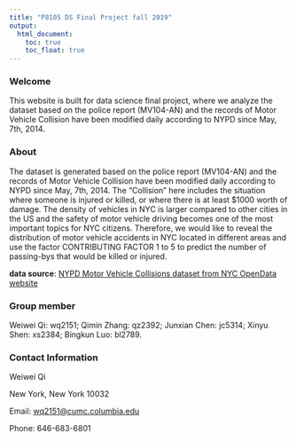 ```yaml
---
title: "P8105 DS Final Project fall 2019"
output: 
  html_document:
    toc: true
    toc_float: true
---
```


### Welcome

This website is built for data science final project, where we analyze the dataset based on the police report (MV104-AN) and the records of Motor Vehicle Collision have been modified daily according to NYPD since May, 7th, 2014.

### About

The dataset is generated based on the police report (MV104-AN) and the records of Motor Vehicle Collision have been modified daily according to NYPD since May, 7th, 2014. The “Collision” here includes the situation where someone is injured or killed, or where there is at least $1000 worth of damage. The density of vehicles in NYC is larger compared to other cities in the US and the safety of motor vehicle driving becomes one of the most important topics for NYC citizens. Therefore, we would like to reveal the distribution of motor vehicle accidents in NYC located in different areas and use the factor CONTRIBUTING FACTOR 1 to 5 to predict the number of passing-bys that would be killed or injured.

**data source**: [NYPD Motor Vehicle Collisions dataset from NYC OpenData website](https://data.cityofnewyork.us/Public-Safety/NYPD-Motor-Vehicle-Collisions-Crashes/h9gi-nx95 )

### Group member

Weiwei Qi: wq2151; Qimin Zhang: qz2392; Junxian Chen: jc5314; Xinyu Shen: xs2384; Bingkun Luo: bl2789. 



### Contact Information

Weiwei Qi

New York, New York 10032  

Email: [wq2151@cumc.columbia.edu](mailto:wq2151@cumc.columbia.edu)

Phone: 646-683-6801